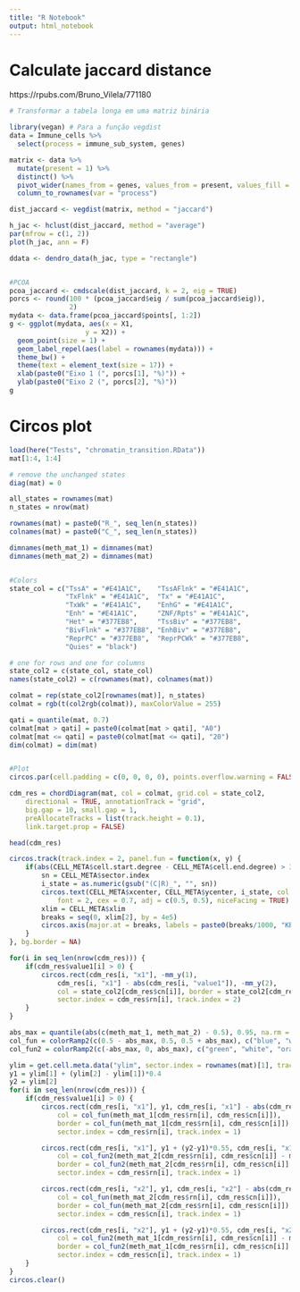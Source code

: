 ```yaml
---
title: "R Notebook"
output: html_notebook
---
```



# Calculate jaccard distance
https://rpubs.com/Bruno_Vilela/771180 
```r
# Transformar a tabela longa em uma matriz binária

library(vegan) # Para a função vegdist
data = Immune_cells %>% 
  select(process = immune_sub_system, genes)

matrix <- data %>%
  mutate(present = 1) %>% 
  distinct() %>% 
  pivot_wider(names_from = genes, values_from = present, values_fill = 0) %>%
  column_to_rownames(var = "process")

dist_jaccard <- vegdist(matrix, method = "jaccard")

h_jac <- hclust(dist_jaccard, method = "average")
par(mfrow = c(1, 2))
plot(h_jac, ann = F)

ddata <- dendro_data(h_jac, type = "rectangle")


#PCOA
pcoa_jaccard <- cmdscale(dist_jaccard, k = 2, eig = TRUE)
porcs <- round(100 * (pcoa_jaccard$eig / sum(pcoa_jaccard$eig)),
               2)
mydata <- data.frame(pcoa_jaccard$points[, 1:2])
g <- ggplot(mydata, aes(x = X1, 
                   y = X2)) +
  geom_point(size = 1) +
  geom_label_repel(aes(label = rownames(mydata))) +
  theme_bw() +
  theme(text = element_text(size = 17)) +
  xlab(paste0("Eixo 1 (", porcs[1], "%)")) +
  ylab(paste0("Eixo 2 (", porcs[2], "%)"))
g
```


# Circos plot
```r
load(here("Tests", "chromatin_transition.RData"))
mat[1:4, 1:4]

# remove the unchanged states
diag(mat) = 0

all_states = rownames(mat)
n_states = nrow(mat)

rownames(mat) = paste0("R_", seq_len(n_states))
colnames(mat) = paste0("C_", seq_len(n_states))

dimnames(meth_mat_1) = dimnames(mat)
dimnames(meth_mat_2) = dimnames(mat)


#Colors
state_col = c("TssA" = "#E41A1C",    "TssAFlnk" = "#E41A1C",
              "TxFlnk" = "#E41A1C",  "Tx" = "#E41A1C",
              "TxWk" = "#E41A1C",    "EnhG" = "#E41A1C",
              "Enh" = "#E41A1C",     "ZNF/Rpts" = "#E41A1C",
              "Het" = "#377EB8",     "TssBiv" = "#377EB8",
              "BivFlnk" = "#377EB8", "EnhBiv" = "#377EB8",
              "ReprPC" = "#377EB8",  "ReprPCWk" = "#377EB8",
              "Quies" = "black")

# one for rows and one for columns
state_col2 = c(state_col, state_col)
names(state_col2) = c(rownames(mat), colnames(mat))

colmat = rep(state_col2[rownames(mat)], n_states)
colmat = rgb(t(col2rgb(colmat)), maxColorValue = 255)

qati = quantile(mat, 0.7)
colmat[mat > qati] = paste0(colmat[mat > qati], "A0")
colmat[mat <= qati] = paste0(colmat[mat <= qati], "20")
dim(colmat) = dim(mat)


#Plot
circos.par(cell.padding = c(0, 0, 0, 0), points.overflow.warning = FALSE)

cdm_res = chordDiagram(mat, col = colmat, grid.col = state_col2,
    directional = TRUE, annotationTrack = "grid", 
    big.gap = 10, small.gap = 1,
    preAllocateTracks = list(track.height = 0.1),
    link.target.prop = FALSE)

head(cdm_res)

circos.track(track.index = 2, panel.fun = function(x, y) {
    if(abs(CELL_META$cell.start.degree - CELL_META$cell.end.degree) > 3) {
        sn = CELL_META$sector.index
        i_state = as.numeric(gsub("(C|R)_", "", sn))
        circos.text(CELL_META$xcenter, CELL_META$ycenter, i_state, col = "white", 
            font = 2, cex = 0.7, adj = c(0.5, 0.5), niceFacing = TRUE)
        xlim = CELL_META$xlim
        breaks = seq(0, xlim[2], by = 4e5)
        circos.axis(major.at = breaks, labels = paste0(breaks/1000, "KB"), labels.cex = 0.5)
    }
}, bg.border = NA)

for(i in seq_len(nrow(cdm_res))) {
    if(cdm_res$value1[i] > 0) {
        circos.rect(cdm_res[i, "x1"], -mm_y(1), 
            cdm_res[i, "x1"] - abs(cdm_res[i, "value1"]), -mm_y(2), 
            col = state_col2[cdm_res$cn[i]], border = state_col2[cdm_res$cn[i]],
            sector.index = cdm_res$rn[i], track.index = 2)
    }
}

abs_max = quantile(abs(c(meth_mat_1, meth_mat_2) - 0.5), 0.95, na.rm = TRUE)
col_fun = colorRamp2(c(0.5 - abs_max, 0.5, 0.5 + abs_max), c("blue", "white", "red"))
col_fun2 = colorRamp2(c(-abs_max, 0, abs_max), c("green", "white", "orange"))

ylim = get.cell.meta.data("ylim", sector.index = rownames(mat)[1], track.index = 1)
y1 = ylim[1] + (ylim[2] - ylim[1])*0.4
y2 = ylim[2]
for(i in seq_len(nrow(cdm_res))) {
    if(cdm_res$value1[i] > 0) {
        circos.rect(cdm_res[i, "x1"], y1, cdm_res[i, "x1"] - abs(cdm_res[i, "value1"]), y1 + (y2-y1)*0.45, 
            col = col_fun(meth_mat_1[cdm_res$rn[i], cdm_res$cn[i]]), 
            border = col_fun(meth_mat_1[cdm_res$rn[i], cdm_res$cn[i]]),
            sector.index = cdm_res$rn[i], track.index = 1)

        circos.rect(cdm_res[i, "x1"], y1 + (y2-y1)*0.55, cdm_res[i, "x1"] - abs(cdm_res[i, "value1"]), y2, 
            col = col_fun2(meth_mat_2[cdm_res$rn[i], cdm_res$cn[i]] - meth_mat_1[cdm_res$rn[i], cdm_res$cn[i]]), 
            border = col_fun2(meth_mat_2[cdm_res$rn[i], cdm_res$cn[i]] - meth_mat_1[cdm_res$rn[i], cdm_res$cn[i]]),
            sector.index = cdm_res$rn[i], track.index = 1)

        circos.rect(cdm_res[i, "x2"], y1, cdm_res[i, "x2"] - abs(cdm_res[i, "value1"]), y1 + (y2-y1)*0.45, 
            col = col_fun(meth_mat_2[cdm_res$rn[i], cdm_res$cn[i]]), 
            border = col_fun(meth_mat_2[cdm_res$rn[i], cdm_res$cn[i]]),
            sector.index = cdm_res$cn[i], track.index = 1)

        circos.rect(cdm_res[i, "x2"], y1 + (y2-y1)*0.55, cdm_res[i, "x2"] - abs(cdm_res[i, "value1"]), y2, 
            col = col_fun2(meth_mat_1[cdm_res$rn[i], cdm_res$cn[i]] - meth_mat_2[cdm_res$rn[i], cdm_res$cn[i]]), 
            border = col_fun2(meth_mat_1[cdm_res$rn[i], cdm_res$cn[i]] - meth_mat_2[cdm_res$rn[i], cdm_res$cn[i]]),
            sector.index = cdm_res$cn[i], track.index = 1)
    }
}
circos.clear()


```























